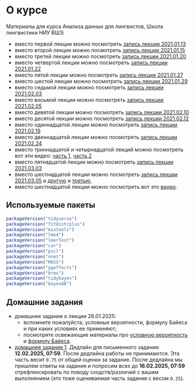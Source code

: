 # О курсе {.unnumbered}

Материалы для курса Анализа данных для лингвистов, Школа лингвистики НИУ ВШЭ.

* вместо первой лекции можно посмотреть [запись лекции 2021.01.13](https://youtu.be/HmLcBJnfipk)
* вместо второй лекции можно посмотреть [запись лекции 2021.01.15](https://youtu.be/V_c_K_wBMuY)
* вместо третей лекции можно посмотреть [запись лекции 2021.01.20](https://youtu.be/cRc5z9F3XNw)
* вместо четвертой лекции можно посмотреть [запись лекции 2021.01.22](https://youtu.be/zj-1-invsGM)
* вместо пятой лекции можно посмотреть [запись лекции 2021.01.27](https://www.youtube.com/watch?v=2YRAdMLT4N0&list=PL_HB2SrKjmMJ-dUBtXUSQBZxRftJJX5uL&index=5)
* вместо шестой лекции можно посмотреть [запись лекции 2021.01.29](https://www.youtube.com/watch?v=FA-_Qbpmb6s&list=PL_HB2SrKjmMJ-dUBtXUSQBZxRftJJX5uL&index=6)
* вместо седьмой лекции можно посмотреть [запись лекции 2021.02.03](https://youtu.be/DkNnGeJT2K0)
* вместо восьмой лекции можно посмотреть [запись лекции 2021.02.05](https://youtu.be/c2mej30JnRM)
* вместо девятой лекции можно посмотреть [запись лекции 2021.02.10](https://youtu.be/9ltNRMQmt0U)
* вместо десятой лекции можно посмотреть [запись лекции 2021.02.12](https://youtu.be/zCG_edAziVk)
* вместо одиннадцатой лекции можно посмотреть [запись лекции 2021.02.19](https://youtu.be/6bERf7DMvfg)
* вместо двеннадцатой лекции можно посмотреть [запись лекции 2021.02.24](https://youtu.be/I80UaVOmpxY)
* вместо триннадцатой и четырнадцатой лекций можно посмотреть вот эти видео: [часть 1](https://youtu.be/_IltMx042DE), [часть 2](https://youtu.be/1qbk5dATogc)
* вместо пятнадцатой лекции можно посмотреть [запись лекции 2021.03.03](https://www.youtube.com/watch?v=mIhT4y4FigY&list=PL_HB2SrKjmMJ-dUBtXUSQBZxRftJJX5uL&index=12)
* вместо шестнадцатой лекции можно посмотреть
[запись лекции 2021.03.05](https://www.youtube.com/watch?v=mIhT4y4FigY&list=PL_HB2SrKjmMJ-dUBtXUSQBZxRftJJX5uL&index=12) и
[другую](https://www.youtube.com/watch?v=m06AOJBU9Bo&list=PL_HB2SrKjmMJ-dUBtXUSQBZxRftJJX5uL&index=11) и
 [третью](https://www.youtube.com/watch?v=XkEm4SHcYbg&list=PL_HB2SrKjmMJ-dUBtXUSQBZxRftJJX5uL&index=13), 
* вместо шестнадцатой лекции можно посмотреть вот это [видео](https://youtu.be/a75VjnY-w0s).

## Используемые пакеты

```r
packageVersion("tidyverse")
packageVersion("fitdistrplus")
packageVersion("mixtools")
packageVersion("lme4")
packageVersion("lmerTest")
packageVersion("car")
packageVersion("pscl")
packageVersion("nnet")
packageVersion("MASS")
packageVersion("ggeffects")
packageVersion("brms")
packageVersion("tidybayes")
packageVersion("bayesAB")
```

## Домашние задания

- домашнее задание к лекции 28.01.2025:
    - вспомните пожалуйста, условные вероятности, формулу Байеса и при каких условиях ее применяют;
    - посмотрите освежающие материалы про [условную вероятность](http://setosa.io/conditional/) и [формулу Байеса](https://www.youtube.com/watch?v=HZGCoVF3YvM).
- [домашнее задание 1](https://classroom.github.com/a/jrgLe1S7). Дедлайн для письменного задания: **12.02.2025, 07:59**. После дедлайна работы не принимаются. Эта часть весит `0.75` от общей оценки за задание. После дедлайна мы пришлем ответы на задания и попросим всех до **16.02.2025, 07:59** отрефлексировать по поводу сходств/различий с вашим выполнением (это тоже оцениваемая часть задания с весом `0.25`).